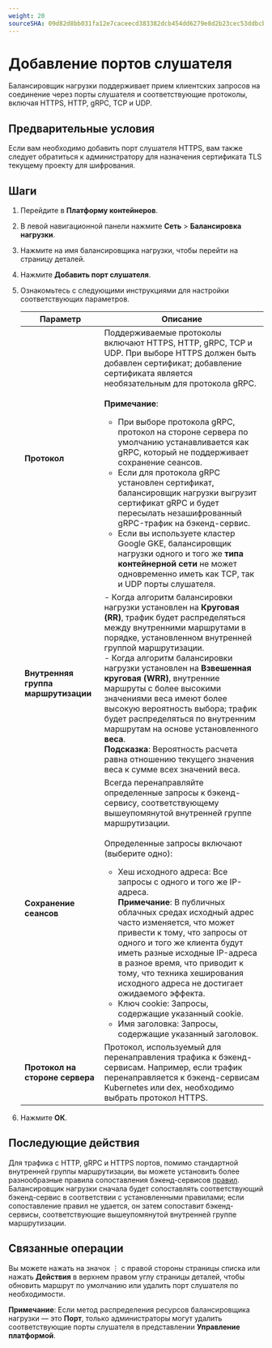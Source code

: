```yaml
---
weight: 20
sourceSHA: 09d82d8bb031fa12e7caceecd383382dcb454dd6279e8d2b23cec53ddbcbceb5
---
```


# Добавление портов слушателя

Балансировщик нагрузки поддерживает прием клиентских запросов на соединение через порты слушателя и соответствующие протоколы, включая HTTPS, HTTP, gRPC, TCP и UDP.

## Предварительные условия

Если вам необходимо добавить порт слушателя HTTPS, вам также следует обратиться к администратору для назначения сертификата TLS текущему проекту для шифрования.

## Шаги

1. Перейдите в **Платформу контейнеров**.

2. В левой навигационной панели нажмите **Сеть** > **Балансировка нагрузки**.

3. Нажмите на имя балансировщика нагрузки, чтобы перейти на страницу деталей.

4. Нажмите **Добавить порт слушателя**.

5. Ознакомьтесь с следующими инструкциями для настройки соответствующих параметров.

   | Параметр                  | Описание                                                                                                                                                                                                                                                                                                                                                                                                                                                                                                                                                                                                                                                                         |
   | -------------------------- | ----------------------------------------------------------------------------------------------------------------------------------------------------------------------------------------------------------------------------------------------------------------------------------------------------------------------------------------------------------------------------------------------------------------------------------------------------------------------------------------------------------------------------------------------------------------------------------------------------------------------------------------------------------------------------------- |
   | **Протокол**               | Поддерживаемые протоколы включают HTTPS, HTTP, gRPC, TCP и UDP. При выборе HTTPS должен быть добавлен сертификат; добавление сертификата является необязательным для протокола gRPC. <br /><br />**Примечание**: <br /><ul><li>При выборе протокола gRPC, протокол на стороне сервера по умолчанию устанавливается как gRPC, который не поддерживает сохранение сеансов.</li><li>Если для протокола gRPC установлен сертификат, балансировщик нагрузки выгрузит сертификат gRPC и будет пересылать незашифрованный gRPC-трафик на бэкенд-сервис.</li><li>Если вы используете кластер Google GKE, балансировщик нагрузки одного и того же **типа контейнерной сети** не может одновременно иметь как TCP, так и UDP порты слушателя.</li></ul> |
   | **Внутренняя группа маршрутизации** | - Когда алгоритм балансировки нагрузки установлен на **Круговая (RR)**, трафик будет распределяться между внутренними маршрутами в порядке, установленном внутренней группой маршрутизации. <br />- Когда алгоритм балансировки нагрузки установлен на **Взвешенная круговая (WRR)**, внутренние маршруты с более высокими значениями веса имеют более высокую вероятность выбора; трафик будет распределяться по внутренним маршрутам на основе установленного **веса**. <br />**Подсказка**: Вероятность расчета равна отношению текущего значения веса к сумме всех значений веса.                                                                                                             |
   | **Сохранение сеансов**    | Всегда перенаправляйте определенные запросы к бэкенд-сервису, соответствующему вышеупомянутой внутренней группе маршрутизации. <br /><br />Определенные запросы включают (выберите одно):<ul><li>Хеш исходного адреса: Все запросы с одного и того же IP-адреса. <br />**Примечание**: В публичных облачных средах исходный адрес часто изменяется, что может привести к тому, что запросы от одного и того же клиента будут иметь разные исходные IP-адреса в разное время, что приводит к тому, что техника хеширования исходного адреса не достигает ожидаемого эффекта.</li><li>Ключ cookie: Запросы, содержащие указанный cookie.</li><li>Имя заголовка: Запросы, содержащие указанный заголовок.</li></ul>                               |
   | **Протокол на стороне сервера**       | Протокол, используемый для перенаправления трафика к бэкенд-сервисам. Например, если трафик перенаправляется к бэкенд-сервисам Kubernetes или dex, необходимо выбрать протокол HTTPS.                                                                                                                                                                                                                                                                                                                                                                                                                                                                                                            |

6. Нажмите **ОК**.

## Последующие действия

Для трафика с HTTP, gRPC и HTTPS портов, помимо стандартной внутренней группы маршрутизации, вы можете установить более разнообразные правила сопоставления бэкенд-сервисов [правил](./add_rule.mdx). Балансировщик нагрузки сначала будет сопоставлять соответствующий бэкенд-сервис в соответствии с установленными правилами; если сопоставление правил не удается, он затем сопоставит бэкенд-сервисы, соответствующие вышеупомянутой внутренней группе маршрутизации.

## Связанные операции

Вы можете нажать на значок ⋮ с правой стороны страницы списка или нажать **Действия** в верхнем правом углу страницы деталей, чтобы обновить маршрут по умолчанию или удалить порт слушателя по необходимости.

**Примечание**: Если метод распределения ресурсов балансировщика нагрузки — это **Порт**, только администраторы могут удалить соответствующие порты слушателя в представлении **Управление платформой**.
